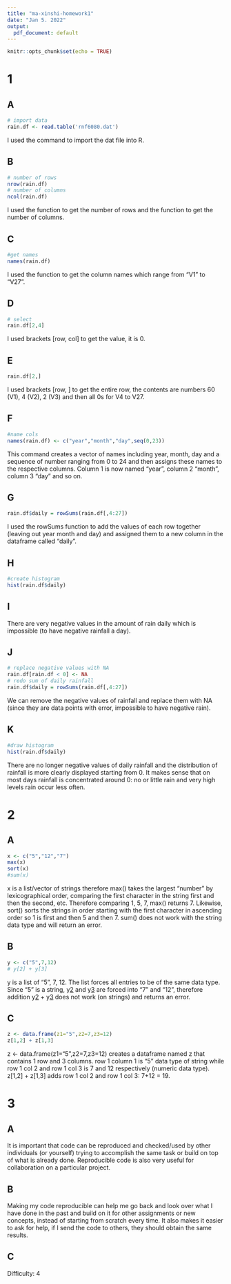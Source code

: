 ```yaml
---
title: "ma-xinshi-homework1"
date: "Jan 5. 2022"
output:
  pdf_document: default
---
```


```r
knitr::opts_chunk$set(echo = TRUE)
```

# 1

## A
```r
# import data
rain.df <- read.table('rnf6080.dat')
```

I used the command \texttt{read.table} to import the dat file into R. 

## B

```r
# number of rows 
nrow(rain.df)
# number of columns 
ncol(rain.df)
```

I used the \texttt{nrow()} function to get the number of rows and the \texttt{ncol()} function to get the number of columns.

## C
```r
#get names
names(rain.df)
```

I used the function \texttt{names()} to get the column names which range from "V1" to "V27". 

## D 
```r
# select 
rain.df[2,4]
```

I used brackets [row, col] to get the value, it is 0. 

## E
```r
rain.df[2,]
```

I used brackets [row, ] to get the entire row, the contents are numbers 60 (V1), 4 (V2), 2 (V3) and then all 0s for V4 to V27.


## F
```r
#name cols
names(rain.df) <- c("year","month","day",seq(0,23))
```

This command creates a vector of names including year, month, day and a sequence of number ranging from 0 to 24 and then assigns these names to the respective columns. Column 1 is now named "year", column 2 "month", column 3 "day" and so on. 

## G
```r
rain.df$daily = rowSums(rain.df[,4:27])
```

I used the rowSums function to add the values of each row together (leaving out year month and day) and assigned them to a new column in the dataframe called "daily".

## H
```r
#create histogram 
hist(rain.df$daily)
```

## I

There are very negative values in the amount of rain daily which is impossible (to have negative rainfall a day). 

## J

```r
# replace negative values with NA
rain.df[rain.df < 0] <- NA
# redo sum of daily rainfall
rain.df$daily = rowSums(rain.df[,4:27])
```
We can remove the negative values of rainfall and replace them with NA (since they are data points with error, impossible to have negative rain).

## K
```r
#draw histogram
hist(rain.df$daily)
```
There are no longer negative values of daily rainfall and the distribution of rainfall is more clearly displayed starting from 0. It makes sense that on most days rainfall is concentrated around 0: no or little rain and very high levels rain occur less often. 

# 2

## A
```r
x <- c("5","12","7")
max(x)
sort(x)
#sum(x)
```

x is a list/vector of strings therefore max() takes the largest "number" by lexicographical order, comparing the first character in the string first and then the second, etc. Therefore comparing 1, 5, 7, max() returns 7. Likewise, sort() sorts the strings in order starting with the first character in ascending order so 1 is first and then 5 and then 7. sum() does not work with the string data type and will return an error. 

## B
```r
y <- c("5",7,12)
# y[2] + y[3]
```

y is a list of "5", 7, 12. The list forces all entries to be of the same data type. Since "5" is a string, y[2] and y[3] are forced into "7" and "12", therefore addition y[2] + y[3] does not work (on strings) and returns an error.

## C
```r
z <- data.frame(z1="5",z2=7,z3=12)
z[1,2] + z[1,3]
```
z <- data.frame(z1="5",z2=7,z3=12) creates a dataframe named z that contains 1 row and 3 columns. row 1 column 1 is "5" data type of string while row 1 col 2 and row 1 col 3 is 7 and 12 respectively (numeric data type). z[1,2] + z[1,3] adds row 1 col 2 and row 1 col 3: 7+12 = 19. 


# 3 

## A

It is important that code can be reproduced and checked/used by other individuals (or yourself) trying to accomplish the same task or build on top of what is already done. Reproducible code is also very useful for collaboration on a particular project.


## B

Making my code reproducible can help me go back and look over what I have done in the past and build on it for other assignments or new concepts, instead of starting from scratch every time. It also makes it easier to ask for help, if I send the code to others, they should obtain the same results. 

## C

Difficulty: 4


